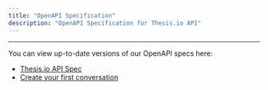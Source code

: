 ```yaml
---
title: "OpenAPI Specification"
description: "OpenAPI Specification for Thesis.io API"
---
```


***

You can view up-to-date versions of our OpenAPI specs here:

* [Thesis.io API Spec](https://app-be.thesis.io/openapi.json)
* [Create your first conversation](./endpoint/new-conversation.mdx)